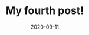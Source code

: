 ---
title: My fourth post!
slug: my-fourth-post
date: 2020-09-11
featureImage: island.jpg
excerpt: Lorem Ipsum
---